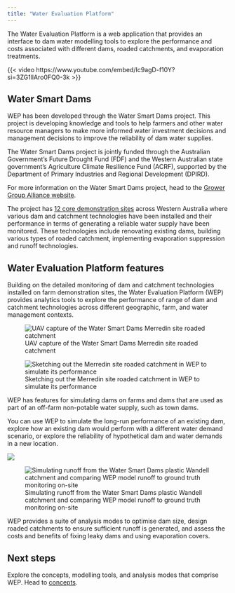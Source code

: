 ```yaml
---
title: "Water Evaluation Platform"
---
```


The Water Evaluation Platform is a web application that provides an interface to dam water modelling tools to explore the performance and costs associated with different dams, roaded catchments, and evaporation treatments.

{{< video https://www.youtube.com/embed/Ic9agD-f10Y?si=3ZG1llAro0FQ0-3k >}}

## Water Smart Dams

WEP has been developed through the Water Smart Dams project. This project is developing knowledge and tools to help farmers and other water resource managers to make more informed water investment decisions and management decisions to improve the reliability of dam water supplies. 

The Water Smart Dams project is jointly funded through the Australian Government’s Future Drought Fund (FDF) and the Western Australian state government’s Agriculture Climate Resilience Fund (ACRF), supported by the Department of Primary Industries and Regional Development (DPIRD).

For more information on the Water Smart Dams project, head to the <a href="https://www.gga.org.au/activity/watersmart-dams/" target="_blank">Grower Group Alliance website</a>.

The project has <a href="https://airtable.com/appnmyH3p5rtZnY80/shrAZpdgHLsRpmunl/tbl81JxWw6t3402xu?viewControls=on" target="_blank">12 core demonstration sites</a> across Western Australia where various dam and catchment technologies have been installed and their performance in terms of generating a reliable water supply have been monitored. These technologies include renovating existing dams, building various types of roaded catchment, implementing evaporation suppression and runoff technologies.

## Water Evaluation Platform features

Building on the detailed monitoring of dam and catchment technologies installed on farm demonstration sites, the Water Evaluation Platform (WEP) provides analytics tools to explore the performance of range of dam and catchment technologies across different geographic, farm, and water management contexts.

::: {layout-ncol=2}
![UAV capture of the Water Smart Dams Merredin site roaded catchment](img/index/merredin-catchment-uav.jpg)

![Sketching out the Merredin site roaded catchment in WEP to simulate its performance](img/index/merredin-catchment-wep.jpg)
:::

WEP has features for simulating dams on farms and dams that are used as part of an off-farm non-potable water supply, such as town dams. 

You can use WEP to simulate the long-run performance of an existing dam, explore how an existing dam would perform with a different water demand scenario, or explore the reliability of hypothetical dam and water demands in a new location. 

![](img/index/wandell.jpg)

![Simulating runoff from the Water Smart Dams plastic Wandell catchment and comparing WEP model runoff to ground truth monitoring on-site](img/index/monthly_runoff_wandell_silo_2024-03-17_2025-01-26.png)

WEP provides a suite of analysis modes to optimise dam size, design roaded catchments to ensure sufficient runoff is generated, and assess the costs and benefits of fixing leaky dams and using evaporation covers. 

## Next steps

Explore the concepts, modelling tools, and analysis modes that comprise WEP. Head to [concepts](concepts.qmd).  
